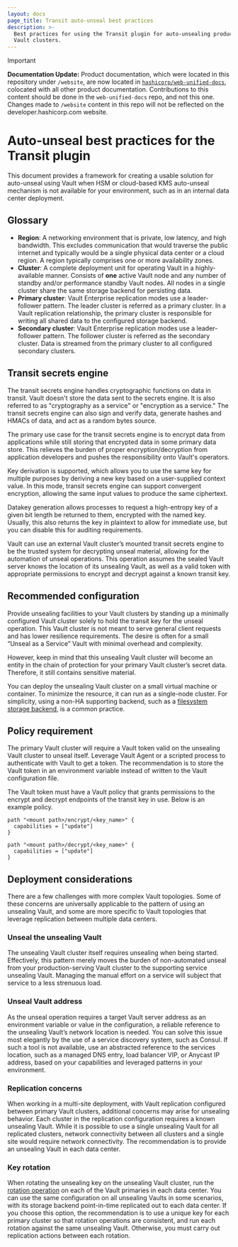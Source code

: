 ```yaml
---
layout: docs
page_title: Transit auto-unseal best practices
description: >-
  Best practices for using the Transit plugin for auto-unsealing production
  Vault clusters.
---
```


> [!IMPORTANT]  
> **Documentation Update:** Product documentation, which were located in this repository under `/website`, are now located in [`hashicorp/web-unified-docs`](https://github.com/hashicorp/web-unified-docs), colocated with all other product documentation. Contributions to this content should be done in the `web-unified-docs` repo, and not this one. Changes made to `/website` content in this repo will not be reflected on the developer.hashicorp.com website.

# Auto-unseal best practices for the Transit plugin

This document provides a framework for creating a usable solution for auto-unseal using Vault when HSM or cloud-based KMS auto-unseal mechanism is not available for your environment, such as in an internal data center deployment.

## Glossary

- **Region**: A networking environment that is private, low latency, and high bandwidth. This excludes communication that would traverse the public internet and typically would be a single physical data center or a cloud region. A region typically comprises one or more availability zones.
- **Cluster**: A complete deployment unit for operating Vault in a highly-available manner. Consists of **one** active Vault node and any number of standby and/or performance standby Vault nodes. All nodes in a single cluster share the same storage backend for persisting data.
- **Primary cluster**: Vault Enterprise replication modes use a leader-follower pattern. The leader cluster is referred as a primary cluster. In a Vault replication relationship, the primary cluster is responsible for writing all shared data to the configured storage backend.
- **Secondary cluster**: Vault Enterprise replication modes use a leader-follower pattern. The follower cluster is referred as the secondary cluster. Data is streamed from the primary cluster to all configured secondary clusters.

## Transit secrets engine

The transit secrets engine handles cryptographic functions on data in transit. Vault doesn't store the data sent to the secrets engine. It is also referred to as "cryptography as a service" or "encryption as a service." The transit secrets engine can also sign and verify data, generate hashes and HMACs of data, and act as a random bytes source.

The primary use case for the transit secrets engine is to encrypt data from applications while still storing that encrypted data in some primary data store. This relieves the burden of proper encryption/decryption from application developers and pushes the responsibility onto Vault's operators.

Key derivation is supported, which allows you to use the same key for multiple purposes by deriving a new key based on a user-supplied context value. In this mode, transit secrets engine can support convergent encryption, allowing the same input values to produce the same ciphertext.

Datakey generation allows processes to request a high-entropy key of a given bit length be returned to them, encrypted with the named key. Usually, this also returns the key in plaintext to allow for immediate use, but you can disable this for auditing requirements.

Vault can use an external Vault cluster’s mounted transit secrets engine to be the trusted system for decrypting unseal material, allowing for the automation of unseal operations. This operation assumes the sealed Vault server knows the location of its unsealing Vault, as well as a valid token with appropriate permissions to encrypt and decrypt against a known transit key.

## Recommended configuration

Provide unsealing facilities to your Vault clusters by standing up a minimally configured Vault cluster solely to hold the transit key for the unseal operation. This Vault cluster is not meant to serve general client requests and has lower resilience requirements. The desire is often for a small “Unseal as a Service” Vault with minimal overhead and complexity.

However, keep in mind that this unsealing Vault cluster will become an entity in the chain of protection for your primary Vault cluster’s secret data. Therefore, it still contains sensitive material.

You can deploy the unsealing Vault cluster on a small virtual machine or container. To minimize the resource, it can run as a single-node cluster. For simplicity, using a non-HA supporting backend, such as a [filesystem storage backend](/vault/docs/configuration/storage/filesystem),  is a common practice.

## Policy requirement

The primary Vault cluster will require a Vault token valid on the unsealing Vault cluster to unseal itself. Leverage Vault Agent or a scripted process to authenticate with Vault to get a token. The recommendation is to store the Vault token in an environment variable instead of written to the Vault configuration file.

The Vault token must have a Vault policy that grants permissions to the encrypt and decrypt endpoints of the transit key in use. Below is an example policy.

```hcl
path "<mount path>/encrypt/<key_name>" {
  capabilities = ["update"]
}

path "<mount path>/decrypt/<key_name>" {
  capabilities = ["update"]
}
```

## Deployment considerations

There are a few challenges with more complex Vault topologies. Some of these concerns are universally applicable to the pattern of using an unsealing Vault, and some are more specific to Vault topologies that leverage replication between multiple data centers.

### Unseal the unsealing Vault

The unsealing Vault cluster itself requires unsealing when being started. Effectively, this pattern merely moves the burden of non-automated unseal from your production-serving Vault cluster to the supporting service unsealing Vault. Managing the manual effort on a service will subject that service to a less strenuous load.

### Unseal Vault address

As the unseal operation requires a target Vault server address as an environment variable or value in the configuration, a reliable reference to the unsealing Vault’s network location is needed. You can solve this issue most elegantly by the use of a service discovery system, such as Consul. If such a tool is not available, use an abstracted reference to the services location, such as a managed DNS entry, load balancer VIP, or Anycast IP address, based on your capabilities and leveraged patterns in your environment.

### Replication concerns

When working in a multi-site deployment, with Vault replication configured between primary Vault clusters, additional concerns may arise for unsealing behavior. Each cluster in the replication configuration requires a known unsealing Vault. While it is possible to use a single unsealing Vault for all replicated clusters, network connectivity between all clusters and a single site would require network connectivity. The recommendation is to provide an unsealing Vault in each data center.

### Key rotation

When rotating the unsealing key on the unsealing Vault cluster, run the [rotation operation](/vault/api-docs/secret/transit#rotate-key) on each of the Vault primaries in each data center. You can use the same configuration on all unsealing Vaults in some scenarios, with its storage backend point-in-time replicated out to each data center. If you choose this option, the recommendation is to use a unique key for each primary cluster so that rotation operations are consistent, and run each rotation against the same unsealing Vault. Otherwise, you must carry out replication actions between each rotation.

